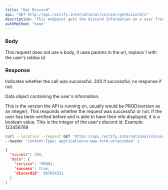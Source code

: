 ```yaml
---
title: "Get Discord"
api: "GET http://api.rectify.international/v1/user/getdiscord/1"
description: "This endpoint gets the discord information on a user from their roblox id."
authMethod: "none"
---
```


### Body

This request does not use a body, it uses params in the url, replace 1  with the user's roblox id.

### Response

<ResponseField name="Status" type="number">
  Indicates whether the call was successful. 200 if successful, no response if not.
</ResponseField>

<ResponseField name="data" type="object">

Data object containing the user's information.

<Expandable title="Response Info">

<ResponseField name="version" type="string">
  This is the version the API is running on, usually would be PROD(version as an integer).
</ResponseField>

<ResponseField name="success" type="boolean">
  This responds whether the request was successful or not. If the user has been verified before and is able to have their info displayed, it is a boolean value.
</ResponseField>

<ResponseField name="discordid" type="integer">
  This is the integer of the user's discord id. Example: 123456789
</ResponseField>

</Expandable>

</ResponseField>

<RequestExample>

```bash Example Request
curl --location --request GET 'https://api.rectify.international/v1/user/getdiscord/1' \
--header 'Content-Type: application/x-www-form-urlencoded' \
```

</RequestExample>

<ResponseExample>

```json Response
{
  "success": 200,
  "data": {
    "version": "PROD1,
    "success": true,
    "discordid": 987654321
  }
}
```

</ResponseExample>
